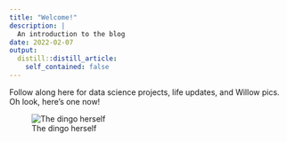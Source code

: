 ```yaml
---
title: "Welcome!"
description: |
  An introduction to the blog
date: 2022-02-07
output:
  distill::distill_article:
    self_contained: false
---
```


Follow along here for data science projects, life updates, and Willow pics. Oh look, here's one now!

![The dingo herself](willow2.jpg)

